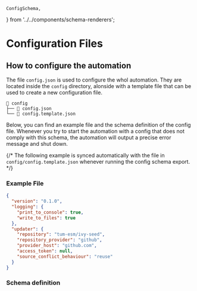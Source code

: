     ConfigSchema,
} from '../../components/schema-renderers';

# Configuration Files

## How to configure the automation

The file `config.json` is used to configure the whol automation. They are located inside the `config` directory, alonside with a template file that can be used to create a new configuration file.

```
📁 config
├── 📄 config.json
└── 📄 config.template.json
```

Below, you can find an example file and the schema definition of the config file. Whenever you try to start the automation with a config that does not comply with this schema, the automation will output a precise error message and shut down.

{/* The following example is synced automatically with the file in `config/config.template.json` whenever running the config schema export. */}

### Example File

```json
{
  "version": "0.1.0",
  "logging": {
    "print_to_console": true,
    "write_to_files": true
  },
  "updater": {
    "repository": "tum-esm/ivy-seed",
    "repository_provider": "github",
    "provider_host": "github.com",
    "access_token": null,
    "source_conflict_behaviour": "reuse"
  }
}
```

### Schema definition

<ConfigSchema  />
